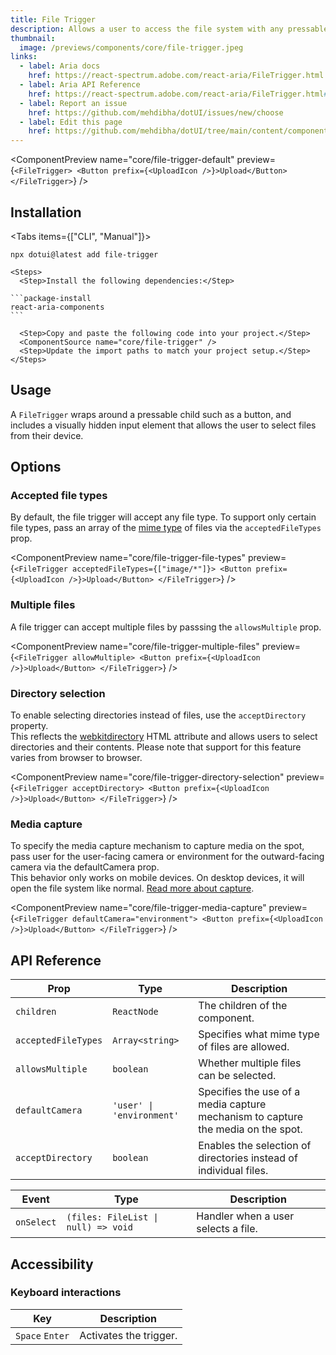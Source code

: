 ```yaml
---
title: File Trigger
description: Allows a user to access the file system with any pressable aria component.
thumbnail:
  image: /previews/components/core/file-trigger.jpeg
links:
  - label: Aria docs
    href: https://react-spectrum.adobe.com/react-aria/FileTrigger.html
  - label: Aria API Reference
    href: https://react-spectrum.adobe.com/react-aria/FileTrigger.html#props
  - label: Report an issue
    href: https://github.com/mehdibha/dotUI/issues/new/choose
  - label: Edit this page
    href: https://github.com/mehdibha/dotUI/tree/main/content/components/buttons/file-trigger.mdx?plain=1
---
```


<ComponentPreview
  name="core/file-trigger-default"
  preview={`<FileTrigger>
  <Button prefix={<UploadIcon />}>Upload</Button>
</FileTrigger>`}
/>

## Installation

<Tabs items={["CLI", "Manual"]}>
  <Tab value="CLI">
  
  ```package-install
npx dotui@latest add file-trigger
```

  </Tab>
  <Tab value="manual">
  
    <Steps>
      <Step>Install the following dependencies:</Step>

    ```package-install
    react-aria-components
    ```

      <Step>Copy and paste the following code into your project.</Step>
      <ComponentSource name="core/file-trigger" />
      <Step>Update the import paths to match your project setup.</Step>
    </Steps>

  </Tab>
</Tabs>

## Usage

A `FileTrigger` wraps around a pressable child such as a button, and includes a visually hidden input element that allows the user to select files from their device.

## Options

### Accepted file types

By default, the file trigger will accept any file type. To support only certain file types, pass an array of the [mime type](https://developer.mozilla.org/en-US/docs/Web/HTTP/Basics_of_HTTP/MIME_types/Common_types) of files via the `acceptedFileTypes` prop.

<ComponentPreview
  name="core/file-trigger-file-types"
  preview={`<FileTrigger acceptedFileTypes={["image/*"]}>
  <Button prefix={<UploadIcon />}>Upload</Button>
</FileTrigger>`}
/>

### Multiple files

A file trigger can accept multiple files by passsing the `allowsMultiple` prop.

<ComponentPreview
  name="core/file-trigger-multiple-files"
  preview={`<FileTrigger allowMultiple>
  <Button prefix={<UploadIcon />}>Upload</Button>
</FileTrigger>`}
/>

### Directory selection

To enable selecting directories instead of files, use the `acceptDirectory` property.<br/>
This reflects the [webkitdirectory](https://developer.mozilla.org/en-US/docs/Web/API/HTMLInputElement/webkitdirectory) HTML attribute and allows users to select directories and their contents. Please note that support for this feature varies from browser to browser.

<ComponentPreview
  name="core/file-trigger-directory-selection"
  preview={`<FileTrigger acceptDirectory>
  <Button prefix={<UploadIcon />}>Upload</Button>
</FileTrigger>`}
/>

### Media capture

To specify the media capture mechanism to capture media on the spot, pass user for the user-facing camera or environment for the outward-facing camera via the defaultCamera prop.<br/>
This behavior only works on mobile devices. On desktop devices, it will open the file system like normal. [Read more about capture](https://developer.mozilla.org/en-US/docs/Web/HTML/Attributes/capture).

<ComponentPreview
  name="core/file-trigger-media-capture"
  preview={`<FileTrigger defaultCamera="environment">
  <Button prefix={<UploadIcon />}>Upload</Button>
</FileTrigger>`}
/>

## API Reference

| Prop                | Type                      | Description                                                                      |
| ------------------- | ------------------------- | -------------------------------------------------------------------------------- |
| `children`          | `ReactNode`               | The children of the component.                                                   |
| `acceptedFileTypes` | `Array<string>`           | Specifies what mime type of files are allowed.                                   |
| `allowsMultiple`    | `boolean`                 | Whether multiple files can be selected.                                          |
| `defaultCamera`     | `'user' \| 'environment'` | Specifies the use of a media capture mechanism to capture the media on the spot. |
| `acceptDirectory`   | `boolean`                 | Enables the selection of directories instead of individual files.                |

| Event      | Type                                | Description                         |
| ---------- | ----------------------------------- | ----------------------------------- |
| `onSelect` | `(files: FileList \| null) => void` | Handler when a user selects a file. |

## Accessibility

### Keyboard interactions

| Key             | Description            |
| --------------- | ---------------------- |
| `Space` `Enter` | Activates the trigger. |
